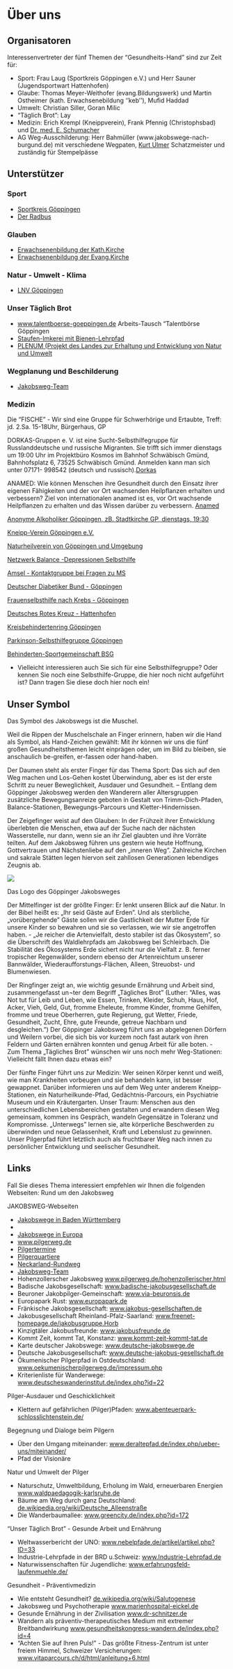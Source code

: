 
# Über uns

## Organisatoren

Interessenvertreter der fünf Themen der "Gesundheits-Hand" sind zur Zeit für:

-   Sport: Frau Laug (Sportkreis Göppingen e.V.) und Herr Sauner (Jugendsportwart Hattenhofen)
-   Glaube: Thomas Meyer-Weithofer (evang.Bildungswerk) und Martin Ostheimer (kath. Erwachsenebildung ''keb''), Mufid Haddad
-   Umwelt: Christian Siller, Goran Milic
-   "Täglich Brot": Lay
-   Medizin: Erich Krempl (Kneippverein), Frank Pfennig (Christophsbad) und [Dr. med. E. Schumacher](mailto:ernst.schumacher@web.de)
-   AG Weg-Ausschilderung: Herr Bahmüller (www.jakobswege-nach-burgund.de) mit verschiedene Wegpaten, [Kurt Ulmer](mailto:kurt-ulmer@gmx.de) Schatzmeister und zuständig für Stempelpässe

## Unterstützer

### Sport

-   [Sportkreis Göppingen](http://www.sportkreis-gp.de)
-   [Der Radbus](radbus.pdf)

### Glauben

-   [Erwachsenenbildung der Kath.Kirche](http://www.keb-goeppingen.de)
-   [Erwachsenenbildung der Evang.Kirche](http://www.ev-kirche-goeppingen.de)

### Natur - Umwelt - Klima

-   [LNV Göppingen](http://www.lnv-goeppingen.de)

### Unser Täglich Brot

-   [www.talentboerse-goeppingen.de](http://www.talentboerse-goeppingen.de) Arbeits-Tausch "Talentbörse Göppingen
-   [Staufen-Imkerei mit Bienen-Lehrpfad](http://staufenimkerei.npage.de)
-   [PLENUM (Projekt des Landes zur Erhaltung und Entwicklung von Natur und Umwelt](http://www.plenum-bw.de)

### Wegplanung und Beschilderung

-   [Jakobsweg-Team](http://www.jakobswege-nach-burgund.de)

### Medizin

Die "FISCHE" - Wir sind eine Gruppe für Schwerhörige und Ertaubte, Treff: jd. 2.Sa. 15-18Uhr, Bürgerhaus, GP

DORKAS-Gruppen e. V. ist eine Sucht-Selbsthilfegruppe für Russlanddeutsche und russische Migranten. Sie trifft sich immer dienstags um 19:00 Uhr im Projektbüro Kosmos im Bahnhof Schwäbisch Gmünd, Bahnhofsplatz 6, 73525 Schwäbisch Gmünd. Anmelden kann man sich unter 07171- 998542 (deutsch und russisch).[Dorkas](http://www.dorkas-gruppen.de)

ANAMED: Wie können Menschen ihre Gesundheit durch den Einsatz ihrer eigenen Fähigkeiten und der vor Ort wachsenden Heilpflanzen erhalten und verbessern? Ziel von internationalen anamed ist es, vor Ort wachsende Heilpflanzen zu erhalten und das Wissen darüber zu verbessern. [Anamed](http://www.anamed.org/de/)

[Anonyme Alkoholiker Göppingen, zB. Stadtkirche GP, dienstags, 19:30](http://www.alkohol-hilfe.de/SHG/goeppingen.htm)

[Kneipp-Verein Göppingen e.V.](http://www.kneipp-verein-goeppingen.com)

[Naturheilverein von Göppingen und Umgebung](http://www.naturheilverein-gp.de)

[Netzwerk Balance -Depressionen Selbsthilfe](http://www.depressionen-selbsthilfe.de)

[Amsel - Kontaktgruppe bei Fragen zu MS](http://www.amsel.de/goeppingen)

[Deutscher Diabetiker Bund - Göppingen](http://www.diabetikerbund-goeppingen.de)

[Frauenselbsthilfe nach Krebs - Göppingen](http://www.frauenselbsthilfe.de)

[Deutsches Rotes Kreuz - Hattenhofen](http://www.drk-hattenhofen.de)

[Kreisbehindertenring Göppingen](http://www.kreisbehindertenportal-goeppingen.de)

[Parkinson-Selbsthilfegruppe Göppingen](http://www.parkinson-gp.de)

[Behinderten-Sportgemeinschaft BSG](http://www.rehasport-bsg-gp.de)

-   Vielleicht interessieren auch Sie sich für eine Selbsthilfegruppe? Oder kennen Sie noch eine Selbsthilfe-Gruppe, die hier noch nicht aufgeführt ist? Dann tragen Sie diese doch hier noch ein!

## Unser Symbol

Das Symbol des Jakobswegs ist die Muschel.

Weil die Rippen der Muschelschale an Finger erinnern, haben wir die Hand als Symbol, als Hand-Zeichen gewählt: Mit ihr können wir uns die fünf großen Gesundheitsthemen leicht einprägen oder, um im Bild zu bleiben, sie anschaulich be-greifen, er-fassen oder hand-haben.

Der Daumen steht als erster Finger für das Thema Sport: Das sich auf den Weg machen und Los-Gehen kostet Überwindung, aber es ist der erste Schritt zu neuer Beweglichkeit, Ausdauer und Gesundheit. -- Entlang dem Göppinger Jakobsweg werden den Wanderern aller Altersgruppen zusätzliche Bewegungsanreize geboten in Gestalt von Trimm-Dich-Pfaden, Balance-Stationen, Bewegungs-Parcours und Kletter-Hindernissen.

Der Zeigefinger weist auf den Glauben: In der Frühzeit ihrer Entwicklung überlebten die Menschen, etwa auf der Suche nach der nächsten Wasserstelle, nur dann, wenn sie an ihr Ziel glaubten und ihre Vorräte teilten. Auf dem Jakobsweg führen uns gestern wie heute Hoffnung, Gottvertrauen und Nächstenliebe auf den „inneren Weg". Zahlreiche Kirchen und sakrale Stätten legen hiervon seit zahllosen Generationen lebendiges Zeugnis ab.

![](images/logo_gross.jpg%E2%80%9C%20alt=)

Das Logo des Göppinger Jakobsweges

Der Mittelfinger ist der größte Finger: Er lenkt unseren Blick auf die Natur. In der Bibel heißt es: „Ihr seid Gäste auf Erden". Und als sterbliche, „vorübergehende" Gäste sollen wir die Gastlichkeit der Mutter Erde für unsere Kinder so bewahren und sie so verlassen, wie wir sie angetroffen haben. - „Je reicher die Artenvielfalt, desto stabiler ist das Ökosystem", so die Überschrift des Waldlehrpfads am Jakobsweg bei Schleirbach. Die Stabilität des Ökosystems Erde sichert nicht nur die Vielfalt z. B. ferner tropischer Regenwälder, sondern ebenso der Artenreichtum unserer Bannwälder, Wiederaufforstungs-Flächen, Alleen, Streuobst- und Blumenwiesen.

Der Ringfinger zeigt an, wie wichtig gesunde Ernährung und Arbeit sind, zusammengefasst un¬ter dem Begriff „Tägliches Brot" (Luther: "Alles, was Not tut für Leib und Leben, wie Essen, Trinken, Kleider, Schuh, Haus, Hof, Acker, Vieh, Geld, Gut, fromme Eheleute, fromme Kinder, fromme Gehilfen, fromme und treue Oberherren, gute Regierung, gut Wetter, Friede, Gesundheit, Zucht, Ehre, gute Freunde, getreue Nachbarn und desgleichen.") Der Göppinger Jakobsweg führt uns an abgelegenen Dörfern und Weilern vorbei, die sich bis vor kurzem noch fast autark von ihren Feldern und Gärten ernähren konnten und genug Arbeit für alle boten. - Zum Thema „Tägliches Brot" wünschen wir uns noch mehr Weg-Stationen: Vielleicht fällt Ihnen dazu etwas ein?

Der fünfte Finger führt uns zur Medizin: Wer seinen Körper kennt und weiß, wie man Krankheiten vorbeugen und sie behandeln kann, ist besser gewappnet. Darüber informieren uns auf dem Weg unter anderem Kneipp-Stationen, ein Naturheilkunde-Pfad, Gedächtnis-Parcours, ein Psychiatrie Museum und ein Kräutergarten. Unser Traum: Menschen aus den unterschiedlichen Lebensbereichen gestalten und erwandern diesen Weg gemeinsam, kommen ins Gespräch, wandeln Gegensätze in Toleranz und Kompromisse. „Unterwegs" lernen sie, alte körperliche Beschwerden zu überwinden und neue Gelassenheit, Kraft und Lebenslust zu gewinnen. Unser Pilgerpfad führt letztlich auch als fruchtbarer Weg nach innen zu persönlicher Entwicklung und seelischer Gesundheit.

## Links

Fall Sie dieses Thema interessiert empfehlen wir Ihnen die folgenden Webseiten: Rund um den Jakobsweg

JAKOBSWEG-Webseiten

-   [Jakobswege in Baden Württemberg](http://www.jakobswege-bw.de)
-   
-   [Jakobswege in Europa](http://www.jakobswege-europa.de/wege)
-   [www.pilgerweg.de](http://www.pilgerweg.de)
-   [Pilgertermine](http://www.pilger-termine.de)
-   [Pilgerquartiere](http://www.pilgerquartiere.de%20)
-   [Neckarland-Rundweg](http://www.neckarland-rundweg.de)
-   [Jakobsweg-Team](http://www.jakobsweg-team.de)
-   Hohenzollerscher Jakobsweg [www.pilgerweg.de/hohenzollerischer.html](http://www.pilgerweg.de/hohenzollerischer.html)
-   Badische Jakobsgesellschaft: [www.badische-jakobusgesellschaft.de](http://www.badische-jakobusgesellschaft.de)
-   Beuroner Jakobpilger-Gemeinschaft: [www.via-beuronsis.de](http://www.via-beuronsis.de)
-   Europapark Rust: [www.europapark.de](http://www.europapark.de)
-   Fränkische Jakobsgesellschaft: [www.jakobus-gesellschaften.de](http://www.jakobus-gesellschaften.de)
-   Jakobusgesellschaft Rheinland-Pfalz-Saarland: [www.freenet-homepage.de/jakobusgruppe.Horb](http://www.freenet-homepage.de/jakobusgruppe.Horb)
-   Kinzigtäler Jakobusfreunde: [www.jakobusfreunde.de](http://www.jakobusfreunde.de)
-   Kommt Zeit, kommt Tat, Konstanz: [www.kommt-zeit-kommt-tat.de](http://www.kommt-zeit-kommt-tat.de)
-   Karte deutscher Jakobswege: [www.deutsche-jakobswege.de](http://www.deutsche-jakobswege.de)
-   Deutsche Jakobusgesellschaft: [www.deutsche-jakobus-gesellschaft.de](http://www.deutsche-jakobus-gesellschaft.de)
-   Ökumenischer Pilgerpfad in Ostdeutschland: [www.oekumenischerpilgerweg.de/impressum.php](http://www.oekumenischerpilgerweg.de/impressum.php)
-   Kriterienliste für Wanderwege: [www.deutscheswanderinstitut.de/index.php?id=22](http://www.deutscheswanderinstitut.de/index.php?id=22)

Pilger-Ausdauer und Geschicklichkeit

-   Klettern auf gefährlichen (Pilger)Pfaden: [www.abenteuerpark-schlosslichtenstein.de/](http://www.abenteuerpark-schlosslichtenstein.de/)

Begegnung und Dialoge beim Pilgern

-   Über den Umgang miteinander: [www.deraltepfad.de/index.php/ueber-uns/miteinander/](http://www.deraltepfad.de/index.php/ueber-uns/miteinander/)
-   Pfad der Visionäre

Natur und Umwelt der Pilger

-   Naturschutz, Umweltbildung, Erholung im Wald, erneuerbaren Energien [www.waldpaedagogik-karlsruhe.de](http://www.waldpaedagogik-karlsruhe.de)
-   Bäume am Weg durch ganz Deutschland: [de.wikipedia.org/wiki/Deutsche_Alleenstraße](http://de.wikipedia.org/wiki/Deutsche_Alleenstra)
-   Die Wanderbaumallee: [www.greencity.de/index.php?id=172](http://www.greencity.de/index.php?id=172)

"Unser Täglich Brot" - Gesunde Arbeit und Ernährung

-   Weltwasserbericht der UNO: [www.nebelpfade.de/artikel/artikel.php?ID=33](http://www.nebelpfade.de/artikel/artikel.php?ID=33)
-   Industrie-Lehrpfade in der BRD u.Schweiz: [www.Industrie-Lehrpfad.de](http://www.Industrie-Lehrpfad.de)
-   Naturwissenschaften für Jugendliche: [www.erfahrungsfeld-laufenmuehle.de/](http://www.erfahrungsfeld-laufenmuehle.de/)

Gesundheit - Präventivmedizin

-   Wie entsteht Gesundheit? [de.wikipedia.org/wiki/Salutogenese](http://de.wikipedia.org/wiki/Salutogenese)
-   Jakobsweg und Psychotherapie [www.marienhospital-eickel.de](http://www.marienhospital-eickel.de)
-   Gesunde Ernährung in der Zivilisation [www.dr-schnitzer.de](http://www.dr-schnitzer.de)
-   Wandern als präventiv-therapeutisches Medium mit extremer Breitbandwirkung [www.gesundheitskongress-wandern.de/index.php?id=4](http://www.gesundheitskongress-wandern.de/index.php?id=4)
-   "Achten Sie auf Ihren Puls!" - Das größte Fitness-Zentrum ist unter freiem Himmel, Schweizer Versicherungen: [www.vitaparcours.ch/d/html/anleitung+6.html](http://www.vitaparcours.ch/d/html/anleitung+6.html)

